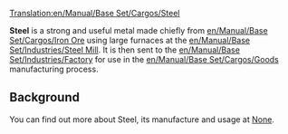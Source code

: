 [[Translation:en/Manual/Base Set/Cargos/Steel]]

{{en/Cargo|
name=Steel|
image=Steel.png|
produced=[[en/Manual/Base Set/Industries/Steel Mill]]|
accepted=[[en/Manual/Base Set/Industries/Factory]]
}}

'''Steel''' is a strong and useful metal made chiefly from [[en/Manual/Base Set/Cargos/Iron Ore]] using large furnaces at the [[en/Manual/Base Set/Industries/Steel Mill]].  It is then sent to the [[en/Manual/Base Set/Industries/Factory]] for use in the [[en/Manual/Base Set/Cargos/Goods]] manufacturing process.

==Background==
You can find out more about Steel, its manufacture and usage at [https://www.wikipedia.org/wiki/Steel None].
